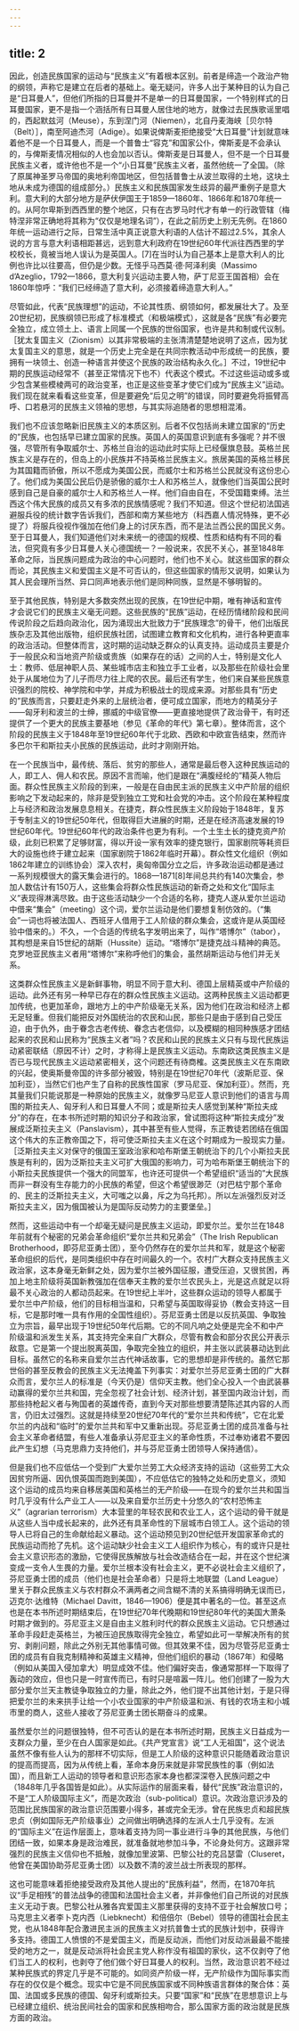 ```yaml
---
---
---
```

title: 2
---




因此，创造民族国家的运动与“民族主义”有着根本区别。前者是缔造一个政治产物的纲领，声称它是建立在后者的基础上。毫无疑问，许多人出于某种目的认为自己是“日耳曼人”，但他们所指的日耳曼并不是单一的日耳曼国家，一个特别样式的日耳曼国家，更不是指一个涵括所有日耳曼人居住地的地方，就像过去民族歌谣里唱的，西起默兹河（Meuse），东到涅门河（Niemen），北自丹麦海峡［贝尔特（Belt）］，南至阿迪杰河（Adige）。如果说俾斯麦拒绝接受“大日耳曼”计划就意味着他不是一个日耳曼人，而是一个普鲁士“容克”和国家公仆，俾斯麦是不会承认的，与俾斯麦情况相似的人也会加以否认。俾斯麦是日耳曼人，但不是一个日耳曼民族主义者，或许他也不是一个“小日耳曼”民族主义者，虽然他统一了全国。（除了原属神圣罗马帝国的奥地利帝国地区，但包括普鲁士从波兰取得的土地，这块土地从未成为德国的组成部分。）民族主义和民族国家发生歧异的最严重例子是意大利。意大利的大部分地方是萨伏伊国王于1859—1860年、1866年和1870年统一的。从阿尔卑斯到西西里的整个地区，只有在古罗马时代才有单一的行政管辖（梅特涅非常正确地将其称为“仅仅是地理名词”），在此之前历史上别无先例。在1860年统一运动进行之际，日常生活中真正说意大利语的人估计不超过2.5%，其余人说的方言与意大利语相距甚远，远到意大利政府在19世纪60年代派往西西里的学校校长，竟被当地人误认为是英国人。[7]在当时认为自己基本上是意大利人的比例也许比以往要高，但仍是少数。无怪乎马西莫·德·阿泽利奥（Massimo d’Azeglio，1792—1866，意大利复兴运动主要人物，萨丁尼亚王国首相）会在1860年惊呼：“我们已经缔造了意大利，必须接着缔造意大利人。”

尽管如此，代表“民族理想”的运动，不论其性质、纲领如何，都发展壮大了。及至20世纪初，民族纲领已形成了标准模式（和极端模式），这就是各“民族”有必要完全独立，成立领土上、语言上同属一个民族的世俗国家，也许是共和制或代议制。［犹太复国主义（Zionism）以其非常极端的主张清清楚楚地说明了这点，因为犹太复国主义的意思，就是一个历史上完全是在共同宗教活动中形成统一的民族，要拥有一块领土、创造一种语言并使这个民族的政治结构永久化。］不过，19世纪中期的民族运动经常不（甚至正常情况下也不）代表这个模式。不过这些运动或多或少包含某些模棱两可的政治变革，也正是这些变革才使它们成为“民族主义”运动。我们现在就来看看这些变革，但是要避免“后见之明”的错误，同时要避免将振臂高呼、口若悬河的民族主义领袖的思想，与其实际追随者的思想相混淆。

我们也不应该忽略新旧民族主义的本质区别。后者不仅包括尚未建立国家的“历史的”民族，也包括早已建立国家的民族。英国人的英国意识到底有多强呢？并不很强，尽管所有争取威尔士、苏格兰自治的运动此时实际上已经偃旗息鼓。英格兰民族主义是存在的，但岛上的小民族并不持英格兰民族主义。旅居美国的英格兰移民为其国籍而骄傲，所以不愿成为美国公民，而威尔士和苏格兰公民就没有这份忠心了。他们成为美国公民后仍是骄傲的威尔士人和苏格兰人，就像他们当英国公民时感到自己是自豪的威尔士人和苏格兰人一样。他们自由自在，不受国籍束缚。法兰西这个伟大民族的成员又有多浓的民族情感呢？我们不知道。但这个世纪初法国逃避服兵役的统计数字告诉我们，西部和南方某些地方（科西嘉人情况特殊，更不必提了）将服兵役视作强加在他们身上的讨厌东西，而不是法兰西公民的国民义务。至于日耳曼人，我们知道他们对未来统一的德国的规模、性质和结构有不同的看法，但究竟有多少日耳曼人关心德国统一？一般说来，农民不关心，甚至1848年革命之际，当民族问题成为政治的中心问题时，他们也不关心。就这些国家的群众而论，其民族主义和爱国主义是不可否认的，但这些国家的情形又说明，如果认为其人民会理所当然、异口同声地表示他们是同种同族，显然是不够明智的。

至于其他民族，特别是大多数突然出现的民族，在19世纪中期，唯有神话和宣传才会说它们的民族主义毫无问题。这些民族的“民族”运动，在经历情绪阶段和民间传说阶段之后趋向政治化，因为涌现出大批致力于“民族理念”的骨干，他们出版民族杂志及其他出版物，组织民族社团，试图建立教育和文化机构，进行各种更直率的政治活动。但整体而言，这时期的运动缺乏群众的认真支持。运动成员主要是介于一般民众和当地资产阶级或贵族（如果存在的话）之间的人士，特别是文化人士：教师、低层神职人员、某些城市店主和独立手工业者，以及那些在阶级社会里处于从属地位为了儿子而尽力往上爬的农民。最后还有学生，他们来自某些民族意识强烈的院校、神学院和中学，并成为积极战士的现成来源。对那些具有“历史的”民族而言，只要赶走外来的上层统治者，便可成立国家，而地方的精英分子——匈牙利和波兰的士绅，挪威的中级官僚——更直接地提供了政治骨干，有时还提供了一个更大的民族主要基地（参见《革命的年代》第七章）。整体而言，这个阶段的民族主义于1848年至19世纪60年代于北欧、西欧和中欧宣告结束，然而许多巴尔干和斯拉夫小民族的民族运动，此时才刚刚开始。

在一个民族当中，最传统、落后、贫穷的那些人，通常是最后卷入这种民族运动的人，即工人、佣人和农民。原因不言而喻，他们是跟在“满腹经纶的”精英人物后面。群众性民族主义阶段的到来，一般是在自由民主派的民族主义中产阶层的组织影响之下发动起来的，除非是受到独立工党和社会党的冲击。这个阶段在某种程度上与经济和政治发展息息相关。在捷克，群众性民族主义阶段始于1848年，复苏于专制主义的19世纪50年代，但取得巨大进展的时期，还是在经济高速发展的19世纪60年代。19世纪60年代的政治条件也更为有利。一个土生土长的捷克资产阶级，此刻已积累了足够财富，得以开设一家有效率的捷克银行，国家剧院等耗资巨大的设施也终于建立起来（国家剧院于1862年临时开幕）。群众性文化组织（例如1862年建立的训练协会）深入农村，奥匈帝国分立之后，许多政治运动都是通过一系列规模很大的露天集会进行的。1868—1871[8]年间总共约有140次集会，参加人数估计有150万人，这些集会将群众性民族运动的新奇之处和文化“国际主义”表现得淋漓尽致。由于这些活动缺少一个合适的名称，捷克人遂从爱尔兰运动中借来“集会”（meeting）这个词，爱尔兰运动是他们要想复制仿效的。（“集会”一词也将被法国人、西班牙人借用于工人阶级的群众集会，这或许是从英国经验中借来的。）不久，一个合适的传统名字发明出来了，叫作“塔博尔”（tabor），其构想是来自15世纪的胡斯（Hussite）运动。“塔博尔”是捷克战斗精神的典范。克罗地亚民族主义者用“塔博尔”来称呼他们的集会，虽然胡斯运动与他们并无关系。

这类群众性民族主义是新鲜事物，明显不同于意大利、德国上层精英或中产阶级的运动。此外还有另一种早已存在的群众性民族主义运动。这两种民族主义运动都更加传统，也更加革命，跟地方上的中产阶级毫无关系，因为他们在政治和经济上都无足轻重。但我们能把反对外国统治的农民和山民，那些只是由于感到自己受压迫，由于仇外，由于眷念古老传统、眷念古老信仰，以及模糊的相同种族感才团结起来的农民和山民称为“民族主义者”吗？农民和山民的民族主义只有与现代民族运动紧密联结（原因不计）之时，才称得上是民族主义运动。东南欧这类民族主义是否已与现代民族主义运动紧密相关，这个问题还有待商榷。这类民族主义在东南欧的兴起，使奥斯曼帝国的许多部分被毁，特别是在19世纪70年代（波斯尼亚、保加利亚），当然它们也产生了自称的民族性国家（罗马尼亚、保加利亚）。然而，充其量我们只能说那是一种原始的民族主义，就像罗马尼亚人意识到他们的语言与周围的斯拉夫人、匈牙利人和日耳曼人不同；或是斯拉夫人感觉到某种“斯拉夫成分”的存在，在本书所述时期的知识分子和政治家，曾试图将这种“斯拉夫成分”发展成泛斯拉夫主义（Panslavism），其中甚至有些人觉得，东正教徒若团结在俄国这个伟大的东正教帝国之下，将可使泛斯拉夫主义在这个时期成为一股现实力量。［泛斯拉夫主义对保守的俄国王室政治家和哈布斯堡王朝统治下的几个小斯拉夫民族是有利的，因为泛斯拉夫主义可扩大俄国的影响力，可为哈布斯堡王朝统治下的小斯拉夫民族提供一个强大的同盟军，也许还可提供一个希望组织“适当的”大民族而非一群没有生存能力的小民族的希望，但这个希望很渺茫（对巴枯宁那个革命的、民主的泛斯拉夫主义，大可嗤之以鼻，斥之为乌托邦）。所以左派强烈反对泛斯拉夫主义，因为俄国被认为是国际反动势力的主要堡垒。］

然而，这些运动中有一个却毫无疑问是民族主义运动，即爱尔兰。爱尔兰在1848年前就有个秘密的兄弟会革命组织“爱尔兰共和兄弟会”（The Irish Republican Brotherhood，即芬尼亚勇士团），至今仍然存在的爱尔兰共和军，就是这个秘密革命组织的后代，是同类组织中存在时间最久的一个。农村广大群众支持民族主义政治家，这本身毫无新鲜之处，因为爱尔兰被外国征服，遭受压迫，又很贫困，再加上地主阶级将英国新教强加在信奉天主教的爱尔兰农民头上，光是这点就足以将最不关心政治的人都动员起来。在19世纪上半叶，这些群众运动的领导人都属于爱尔兰中产阶级，他们的目标相当温和，只希望与英国取得妥协（教会支持这一目标，它是那时唯一具有作用的全国性组织）。芬尼亚勇士团是以反抗英国、争取独立为宗旨，最早出现于19世纪50年代后期。它的不同凡响之处便是完全不和中产阶级温和派发生关系，其支持完全来自广大群众，尽管有教会和部分农民公开表示敌意。它是第一个提出脱离英国，争取完全独立的组织，并主张以武装暴动达到此目标。虽然它的名称来自爱尔兰古代神话故事，它的思想却是非传统的。虽然它那世俗的甚至反教会的民族主义无法掩盖下列事实：对爱尔兰芬尼亚勇士团的广大群众而言，爱尔兰人的标准是（今天仍是）信仰天主教。他们全心投入一个由武装暴动赢得的爱尔兰共和国，完全忽视了社会计划、经济计划，甚至国内政治计划，而那些持枪起义者与殉国者的英雄传奇，直到今天对那些想要清楚陈述其内容的人而言，仍旧太过强烈。这就是持续至20世纪70年代的“爱尔兰共和传统”，它在北爱尔兰的内战和“临时”的爱尔兰共和军中又重新出现。芬尼亚勇士团的成员准备与社会主义革命者结盟，有些人准备承认芬尼亚主义的革命性质，不过奉劝诸君不要因此产生幻想（马克思鼎力支持他们，并与芬尼亚勇士团领导人保持通信）。

但是我们也不应低估一个受到广大爱尔兰劳工大众经济支持的运动（这些劳工大众因贫穷所逼、因仇恨英国而跑到美国），不应低估它的独特之处和历史意义，须知这个运动的成员均来自移居美国和英格兰的无产阶级——在现今的爱尔兰共和国当时几乎没有什么产业工人——以及来自爱尔兰历史十分悠久的“农村恐怖主义”（agrarian terrorism）大本营里的年轻农民和农业工人，这个运动的骨干就是从这些人当中成长起来的，此外还有具革命性的下层城市白领工人。这个运动的领导人已将自己的生命献给起义暴动。这个运动预见到20世纪低开发国家革命式的民族运动而抢了先机。这个运动缺少社会主义工人组织作为核心，有的或许只是社会主义意识形态的激励，它使得民族解放与社会改造结合在一起，并在这个世纪演变成一支令人生畏的力量。爱尔兰根本没有社会主义，更不必说社会主义组织了，芬尼亚勇士团的成员（他们也是社会革命者）只是将土地联盟（Land League）里关于群众民族主义与农村群众不满两者之间含糊不清的关系搞得明确无误而已，迈克尔·达维特（Michael Davitt，1846—1906）便是其中著名的一位。甚至这点也是在本书所述时期结束后，在19世纪70年代晚期和19世纪80年代的美国大萧条时期才做到的。芬尼亚主义是自由主义胜利时代的群众民族主义运动。它只想通过革命手段赶走英格兰，为被压迫民族取得完全独立，希望如此可一举解决所有的贫穷、剥削问题，除此之外别无其他事情可做。但其效果不佳，因为尽管芬尼亚勇士团的成员有自我克制精神和英雄主义精神，但他们组织的暴动（1867年）和侵略（例如从美国入侵加拿大）明显成效不佳。他们偏好突击，像通常那样一下取得了轰动的效应，但也只是一时宣传而已，有时只是喧嚣一阵儿。他们创建了一股为大部分爱尔兰天主教徒争取独立的力量，除此之外，他们提不出其他计划，于是只得把爱尔兰的未来拱手让给一个小农业国家的中产阶级温和派、有钱的农场主和小城市里的商人，这些人接收了芬尼亚勇士团长期奋斗的成果。

虽然爱尔兰的问题很独特，但不可否认的是在本书所述时期，民族主义日益成为一支群众力量，至少在白人国家是如此。《共产党宣言》说“工人无祖国”，这个说法虽然不像有些人认为的那样不切实际，但是工人阶级的这种意识只能随着政治意识的提高而提高，因为从传统上看，革命本身历来就是非常民族性的事（例如法国），而且新工人运动的领导者和意识形态家本身也都深深卷入民族问题之中（1848年几乎各国皆是如此）。从实际运作的层面来看，替代“民族”政治意识的，不是“工人阶级国际主义”，而是次政治（sub-political）意识。次政治意识涉及的范围比民族国家的政治意识范围要小得多，甚或完全无涉。曾在民族忠贞和超民族忠贞（例如国际无产阶级事业）之间做出明确选择的左派人士几乎没有。左派的“国际主义”在运作层面上，意味着支持为同一事业进行斗争的其他民族，与他们团结一致，如果本身是政治难民，就准备就地参加斗争，不论身处何方。这跟非常强烈的民族主义信仰也不抵触，就像加里波第、巴黎公社的克吕瑟雷（Cluseret，他曾在美国协助芬尼亚勇士团）以及数不清的波兰战士所表现的那样。

这也可能意味着拒绝接受政府及其他人提出的“民族利益”，然而，在1870年抗议“手足相残”的普法战争的德国和法国社会主义者，并非像他们自己所说的对民族主义无动于衷。巴黎公社从雅各宾爱国主义那里获得的支持不亚于社会解放口号；马克思主义者李卜克内西（Liebknecht）和倍倍尔（Bebel）领导的德国社会民主党，也从1848年配合激进民主派的民族主义对抗普鲁士式的民族计划中，获得许多支持。德国工人愤恨的不是爱国主义，而是反动派，而他们对反动派最最不能接受的地方之一，就是反动派将社会民主党人称作没有祖国的家伙，这不仅剥夺了他们当工人的权利，也剥夺了他们做个好日耳曼人的权利。当然，政治意识若不经过某种民族式的界定几乎是不可能的。如同资产阶级一样，无产阶级作为国际事实而存在的仅仅是个概念。现实中它是不同民族国家或不同种族语言群体的聚合体：英国、法国或多民族的德国、匈牙利或斯拉夫。只要“国家”和“民族”在思想意识上与已经建立组织、统治民间社会的国家和民族相吻合，那么国家方面的政治就是民族方面的政治。